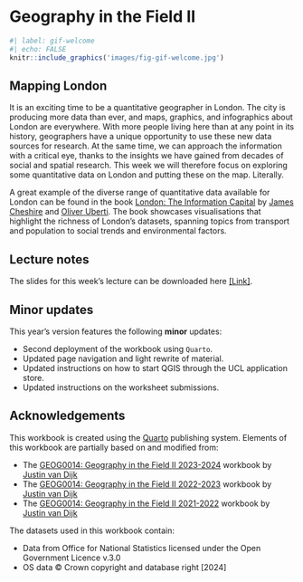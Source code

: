 # Geography in the Field II {.unnumbered}

```r
#| label: gif-welcome
#| echo: FALSE
knitr::include_graphics('images/fig-gif-welcome.jpg')
```

## Mapping London {.unnumbered}
It is an exciting time to be a quantitative geographer in London. The city is producing more data than ever, and maps, graphics, and infographics about London are everywhere. With more people living here than at any point in its history, geographers have a unique opportunity to use these new data sources for research. At the same time, we can approach the information with a critical eye, thanks to the insights we have gained from decades of social and spatial research. This week we will therefore focus on exploring some quantitative data on London and putting these on the map. Literally.

::: {.callout-note}
A great example of the diverse range of quantitative data available for London can be found in the book [London: The Information Capital](https://www.oliveruberti.com/the-information-capital) by [James Cheshire](https://jcheshire.com/) and [Oliver Uberti](https://www.oliveruberti.com/). The book showcases visualisations that highlight the richness of London's datasets, spanning topics from transport and population to social trends and environmental factors.
::: 

## Lecture notes {.unnumbered}
The slides for this week's lecture can be downloaded here [[Link]]({{< var slides.week08 >}}).

## Minor updates {.unnumbered}
::: {.callout-note}
This year's version features the following **minor** updates:

- Second deployment of the workbook using `Quarto`.
- Updated page navigation and light rewrite of material.
- Updated instructions on how to start QGIS through the UCL application store.
- Updated instructions on the worksheet submissions.
:::

## Acknowledgements {.unnumbered}
This workbook is created using the [Quarto](https://quarto.org/) publishing system. Elements of this workbook are partially based on and modified from:
  
- The [GEOG0014: Geography in the Field II 2023-2024](https://jtvandijk.github.io/GEOG0014_20232024/) workbook by [Justin van Dijk](https://www.mappingdutchman.com)
- The [GEOG0014: Geography in the Field II 2022-2023](https://jtvandijk.github.io/GEOG0014_20222023/) workbook by [Justin van Dijk](https://www.mappingdutchman.com)
- The [GEOG0014: Geography in the Field II 2021-2022](https://jtvandijk.github.io/GEOG0014_20212022/) workbook by [Justin van Dijk](https://www.mappingdutchman.com)

The datasets used in this workbook contain:
  
 - Data from Office for National Statistics licensed under the Open Government Licence v.3.0
- OS data © Crown copyright and database right [2024]

